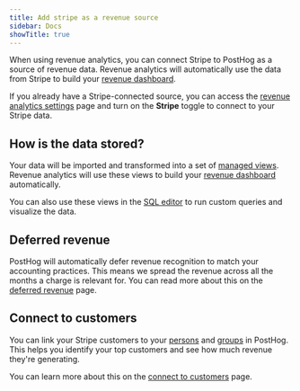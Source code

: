 ```yaml
---
title: Add stripe as a revenue source
sidebar: Docs
showTitle: true
---
```


When using revenue analytics, you can connect Stripe to PostHog as a source of revenue data. Revenue analytics will automatically use the data from Stripe to build your [revenue dashboard](/docs/revenue-analytics/dashboard).

<CalloutBox icon="IconInfo" title="Already have a Stripe-connected source?" type="fyi">

If you already have a Stripe-connected source, you can access the [revenue analytics settings](/https://app.posthog.com/data-management/revenue) page and turn on the **Stripe** toggle to connect to your Stripe data.

<ProductScreenshot
    imageLight="https://res.cloudinary.com/dmukukwp6/image/upload/q_auto,f_auto/pasted_image_2025_09_15_T19_19_35_872_Z_c1dc6ac4dc.png" 
    imageDark="https://res.cloudinary.com/dmukukwp6/image/upload/q_auto,f_auto/pasted_image_2025_09_15_T19_19_10_100_Z_b2634feed1.png"
    alt="Turn on Stripe in revenue analytics settings"
    classes="rounded"
/>

</CalloutBox>


<Stripe />

## How is the data stored?

Your data will be imported and transformed into a set of [managed views](/docs/revenue-analytics/managed-views). Revenue analytics will use these views to build your [revenue dashboard](/docs/revenue-analytics/dashboard) automatically.

You can also use these views in the [SQL editor](/docs/data-warehouse/query) to run custom queries and visualize the data.

## Deferred revenue

PostHog will automatically defer revenue recognition to match your accounting practices. This means we spread the revenue across all the months a charge is relevant for. You can read more about this on the [deferred revenue](/docs/revenue-analytics/deferred-revenue) page.

## Connect to customers

You can link your Stripe customers to your [persons](/docs/persons) and [groups](/docs/groups) in PostHog. This helps you identify your top customers and see how much revenue they're generating.

You can learn more about this on the [connect to customers](/docs/revenue-analytics/connect-to-customers) page.